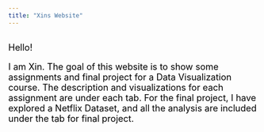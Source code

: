 ```yaml
---
title: "Xins Website"
---
```



<br>
<font size = '4' color ='black'>
Hello!

I am Xin. The goal of this website is to show some assignments and final project for a Data Visualization course. The description and visualizations for each assignment are under each tab. For the final project, I have explored a Netflix Dataset, and all the analysis are included under the tab for final project. 

